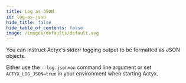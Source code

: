 ```yaml
---
title: Log as JSON
id: log-as-json
hide_title: false
hide_table_of_contents: false
image: /images/defaults/default.svg
---
```


You can instruct Actyx's stderr logging output to be formatted as JSON objects.

Either use the `--log-json=on` command line argument or set `ACTYX_LOG_JSON=true` in your environment when starting Actyx.

